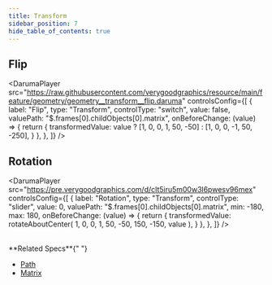 ```yaml
---
title: Transform
sidebar_position: 7
hide_table_of_contents: true
---
```



## Flip

<DarumaPlayer
  src="https://raw.githubusercontent.com/verygoodgraphics/resource/main/feature/geometry/geometry__transform__flip.daruma"
  controlsConfig={[
    {
      label: "Flip",
      type: "Transform",
      controlType: "switch",
      value: false,
      valuePath: "$.frames[0].childObjects[0].matrix",
      onBeforeChange: (value) => {
        return {
          transformedValue: value
            ? [1, 0, 0, 1, 50, -50]
            : [1, 0, 0, -1, 50, -250],
        }
      },
    },
  ]}
/>

## Rotation

<DarumaPlayer
  src="https://pre.verygoodgraphics.com/d/clt5iru5m00w3l6pwesv96mex"
  controlsConfig={[
    {
      label: "Rotation",
      type: "Transform",
      controlType: "slider",
      value: 0,
      valuePath: "$.frames[0].childObjects[0].matrix",
      min: -180,
      max: 180,
      onBeforeChange: (value) => {
        return {
          transformedValue: rotateAboutCenter(
            1,
            0,
            0,
            1,
            50,
            -50,
            150,
            -150,
            value
          ),
        }
      },
    },
  ]}
/>

<br />
**Related Specs**{" "}

- [Path](/specs/vectorgraphics/path#matrix)
- [Matrix](/specs/vectorgraphics/matrix)
